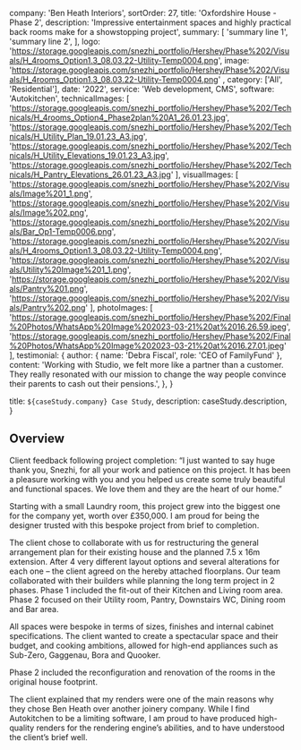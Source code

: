 
  company: 'Ben Heath Interiors',
  sortOrder: 27,
  title: 'Oxfordshire House - Phase 2',
  description:
    'Impressive entertainment spaces and highly practical back rooms make for a showstopping project',
  summary: [
    'summary line 1',
    'summary line 2',
  ],
  logo: 'https://storage.googleapis.com/snezhi_portfolio/Hershey/Phase%202/Visuals/H_4rooms_Option1.3_08.03.22-Utility-Temp0004.png',
  image: 'https://storage.googleapis.com/snezhi_portfolio/Hershey/Phase%202/Visuals/H_4rooms_Option1.3_08.03.22-Utility-Temp0004.png' ,
  category: ['All', 'Residential'],
  date: '2022',
  service: 'Web development, CMS',
  software: 'Autokitchen',
  technicalImages: [
  'https://storage.googleapis.com/snezhi_portfolio/Hershey/Phase%202/Technicals/H_4rooms_Option4_Phase2plan%20A1_26.01.23.jpg',
  'https://storage.googleapis.com/snezhi_portfolio/Hershey/Phase%202/Technicals/H_Utility_Plan_19.01.23_A3.jpg',
  'https://storage.googleapis.com/snezhi_portfolio/Hershey/Phase%202/Technicals/H_Utility_Elevations_19.01.23_A3.jpg',
  'https://storage.googleapis.com/snezhi_portfolio/Hershey/Phase%202/Technicals/H_Pantry_Elevations_26.01.23_A3.jpg'
  ],
  visualImages: [
  'https://storage.googleapis.com/snezhi_portfolio/Hershey/Phase%202/Visuals/Image%201_1.png',
  'https://storage.googleapis.com/snezhi_portfolio/Hershey/Phase%202/Visuals/Image%202.png',
  'https://storage.googleapis.com/snezhi_portfolio/Hershey/Phase%202/Visuals/Bar_Op1-Temp0006.png',
  'https://storage.googleapis.com/snezhi_portfolio/Hershey/Phase%202/Visuals/H_4rooms_Option1.3_08.03.22-Utility-Temp0004.png',
  'https://storage.googleapis.com/snezhi_portfolio/Hershey/Phase%202/Visuals/Utility%20Image%201_1.png',
  'https://storage.googleapis.com/snezhi_portfolio/Hershey/Phase%202/Visuals/Pantry%201.png',
  'https://storage.googleapis.com/snezhi_portfolio/Hershey/Phase%202/Visuals/Pantry%202.png'
  ],
  photoImages: [
    'https://storage.googleapis.com/snezhi_portfolio/Hershey/Phase%202/Final%20Photos/WhatsApp%20Image%202023-03-21%20at%2016.26.59.jpeg',
    'https://storage.googleapis.com/snezhi_portfolio/Hershey/Phase%202/Final%20Photos/WhatsApp%20Image%202023-03-21%20at%2016.27.01.jpeg'
  ],
  testimonial: {
    author: { name: 'Debra Fiscal', role: 'CEO of FamilyFund' },
    content:
      'Working with Studio, we felt more like a partner than a customer. They really resonated with our mission to change the way people convince their parents to cash out their pensions.',
  },
}

  title: `${caseStudy.company} Case Study`,
  description: caseStudy.description,
}

## Overview

Client feedback following project completion: “I just wanted to say huge thank you, Snezhi, for all your work and patience on this project. It has been a pleasure working with you and you helped us create some truly beautiful and functional spaces. We love them and they are the heart of our home.”

Starting with a small Laundry room, this project grew into the biggest one for the company yet, worth over £350,000. I am proud for being the designer trusted with this bespoke project from brief to completion.

The client chose to collaborate with us for restructuring the general arrangement plan for their existing house and the planned 7.5 x 16m extension.  After 4 very different layout options and several alterations for each one – the client agreed on the hereby attached floorplans. Our team collaborated with their builders while planning the long term project in 2 phases.
Phase 1 included the fit-out of their Kitchen and Living room area. Phase 2 focused on their Utility room, Pantry, Downstairs WC, Dining room and Bar area.

All spaces were bespoke in terms of sizes, finishes and internal cabinet specifications. The client wanted to create a spectacular space and their budget, and cooking ambitions, allowed for high-end appliances such as Sub-Zero, Gaggenau, Bora and Quooker.

Phase 2 included the reconfiguration and renovation of the rooms in the original house footprint.

The client explained that my renders were one of the main reasons why they chose Ben Heath over another joinery company. While I find Autokitchen to be a limiting software, I am proud to have produced high-quality renders for the rendering engine’s abilities, and to have understood the client’s brief well. 

